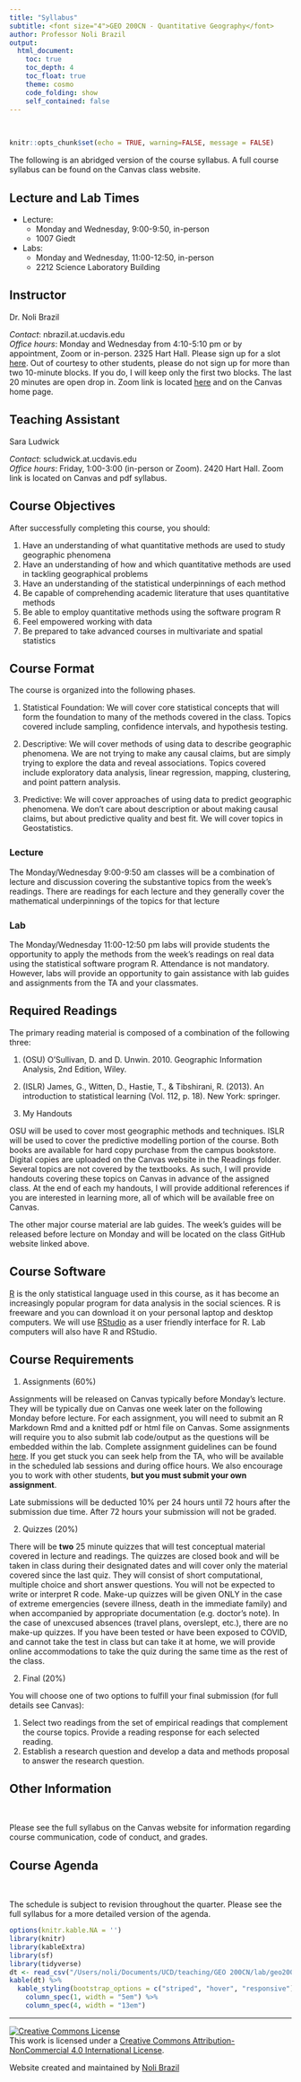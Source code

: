 ```yaml
---
title: "Syllabus"
subtitle: <font size="4">GEO 200CN - Quantitative Geography</font>
author: Professor Noli Brazil
output: 
  html_document:
    toc: true
    toc_depth: 4
    toc_float: true
    theme: cosmo
    code_folding: show
    self_contained: false
---
```



<style>
p.comment {
background-color: #DBDBDB;
padding: 10px;
border: 1px solid black;
margin-left: 25px;
border-radius: 5px;
font-style: normal;
}

.figure {
   margin-top: 20px;
   margin-bottom: 20px;
}

h1.title {
  font-weight: bold;
  font-family: Arial;  
}

h2.title {
  font-family: Arial;  
}

</style>


<style type="text/css">
#TOC {
  font-size: 13px;
  font-family: Arial;
}
</style>


\

```r
knitr::opts_chunk$set(echo = TRUE, warning=FALSE, message = FALSE)
```

The following is an abridged version of the course syllabus.  A full course syllabus can be found on the Canvas class website.

<div style="margin-bottom:25px;">
</div>
## **Lecture and Lab Times**

* Lecture: 
    + Monday and Wednesday, 9:00-9:50, in-person
    + 1007 Giedt
* Labs: 
    + Monday and Wednesday, 11:00-12:50, in-person 
    + 2212 Science Laboratory Building

<div style="margin-bottom:25px;">
</div>
## **Instructor**

Dr. Noli Brazil  

*Contact*: nbrazil.at.ucdavis.edu  
*Office hours*: Monday and Wednesday from 4:10-5:10 pm or by appointment, Zoom or in-person.  2325 Hart Hall. Please sign up for a slot [here](https://www.wejoinin.com/sheets/vwzry). Out of courtesy to other students, please do not sign up for more than two 10-minute blocks.  If you do, I will keep only the first two blocks. The last 20 minutes are open drop in. Zoom link is located [here](https://ucdavis.zoom.us/j/93537642124?pwd=NENYZGlGd2s1NVFvWGF3OFhuSmxBdz09) and on the Canvas home page.



<div style="margin-bottom:25px;">
</div>
## **Teaching Assistant**

Sara Ludwick

*Contact*: scludwick.at.ucdavis.edu  
*Office hours*: Friday, 1:00-3:00 (in-person or Zoom). 2420 Hart Hall.
Zoom link is located on Canvas and pdf syllabus.

<div style="margin-bottom:25px;">
</div>
## **Course Objectives**

After successfully completing this course, you should:

1.	Have an understanding of what quantitative methods are used to study geographic phenomena
2.	Have an understanding of how and which quantitative methods are used in tackling geographical problems
3.	Have an understanding of the statistical underpinnings of each method
4.	Be capable of comprehending academic literature that uses quantitative methods
5.	Be able to employ quantitative methods using the software program R
6.	Feel empowered working with data
7.	Be prepared to take advanced courses in multivariate and spatial statistics


<div style="margin-bottom:25px;">
</div>
## **Course Format**

The course is organized into the following phases.  

1.	Statistical Foundation: We will cover core statistical concepts that will form the foundation to many of the methods covered in the class.  Topics covered include sampling, confidence intervals, and hypothesis testing.

2.	Descriptive: We will cover methods of using data to describe geographic phenomena.  We are not trying to make any causal claims, but are simply trying to explore the data and reveal associations.  Topics covered include exploratory data analysis, linear regression, mapping, clustering, and point pattern analysis.
  
3.	Predictive: We will cover approaches of using data to predict geographic phenomena.  We don’t care about description or about making causal claims, but about predictive quality and best fit. We will cover topics in Geostatistics.


<div style="margin-bottom:25px;">
</div>
### **Lecture**

The Monday/Wednesday 9:00-9:50 am classes will be a combination of lecture and discussion covering the substantive topics from the week’s readings.  There are readings for each lecture and they generally cover the mathematical underpinnings of the topics for that lecture 

<div style="margin-bottom:25px;">
</div>
### **Lab**

The Monday/Wednesday 11:00-12:50 pm labs will provide students the opportunity to apply the methods from the week’s readings on real data using the statistical software program R.  Attendance is not mandatory.  However, labs will provide an opportunity to gain assistance with lab guides and assignments from the TA and your classmates.

<div style="margin-bottom:25px;">
</div>
## **Required Readings**

The primary reading material is composed of a combination of the following three:

1.	(OSU) O’Sullivan, D. and D. Unwin. 2010. Geographic Information Analysis, 2nd Edition, Wiley.

2.	(ISLR) James, G., Witten, D., Hastie, T., & Tibshirani, R. (2013). An introduction to statistical learning (Vol. 112, p. 18). New York: springer.

3.	My Handouts

OSU will be used to cover most geographic methods and techniques.  ISLR will be used to cover the predictive modelling portion of the course. Both books are available for hard copy purchase from the campus bookstore.  Digital copies are uploaded on the Canvas website in the Readings folder. Several topics are not covered by the textbooks.  As such, I will provide handouts covering these topics on Canvas in advance of the assigned class.  At the end of each my handouts, I will provide additional references if you are interested in learning more, all of which will be available free on Canvas.  

The other major course material are lab guides.  The week’s guides will be released before lecture on Monday and will be located on the class GitHub website linked above.


<div style="margin-bottom:25px;">
</div>
## **Course Software**

[R](https://www.r-project.org/) is the only statistical language used in this course, as it has become an increasingly popular program for data analysis in the social sciences.  R is freeware and you can download it on your personal laptop and desktop computers.  We will use [RStudio](https://www.rstudio.com/) as a user friendly interface for R.  Lab computers will also have R and RStudio.  

<div style="margin-bottom:25px;">
</div>
## **Course Requirements** 

1. Assignments (60%)

Assignments will be released on Canvas typically before Monday’s lecture.  They will be typically due on Canvas one week later on the following Monday before lecture.  For each assignment, you will need to submit an R Markdown Rmd and a knitted pdf or html file on Canvas.  Some assignments will require you to also submit lab code/output as the questions will be embedded within the lab. Complete assignment guidelines can be found [here](https://geo200cn.github.io/hw_guidelines.html).  If you get stuck you can seek help from the TA, who will be available in the scheduled lab sessions and during office hours.  We also encourage you to work with other students, **but you must submit your own assignment**.  

Late submissions will be deducted 10% per 24 hours until 72 hours after the submission due time.  After 72 hours your submission will not be graded.  

2. Quizzes (20%)

There will be **two** 25 minute quizzes that will test conceptual material covered in lecture and readings.  The quizzes are closed book and will be taken in class during their designated dates and will cover only the material covered since the last quiz. They will consist of short computational, multiple choice and short answer questions.  You will not be expected to write or interpret R code. Make-up quizzes will be given ONLY in the case of extreme emergencies (severe illness, death in the immediate family) and when accompanied by appropriate documentation (e.g. doctor’s note). In the case of unexcused absences (travel plans, overslept, etc.), there are no make-up quizzes.  If you have been tested or have been exposed to COVID, and cannot take the test in class but can take it at home, we will provide online accommodations to take the quiz during the same time as the rest of the class.

2. Final (20%)

You will choose one of two options to fulfill your final submission (for full details see Canvas):

1.	Select two readings from the set of empirical readings that complement the course topics. Provide a reading response for each selected reading.  
2.	Establish a research question and develop a data and methods proposal to answer the research question.

<div style="margin-bottom:25px;">
</div>	
## **Other Information**
\

Please see the full syllabus on the Canvas website for information regarding course communication, code of conduct, and grades.

<div style="margin-bottom:25px;">
</div>	
## **Course Agenda**
\

The schedule is subject to revision throughout the quarter.  Please see the full syllabus for a more detailed version of the agenda. 

```r
options(knitr.kable.NA = '')
library(knitr)
library(kableExtra)
library(sf)
library(tidyverse)
dt <- read_csv("/Users/noli/Documents/UCD/teaching/GEO 200CN/lab/geo200cn.github.io/agenda.csv")
kable(dt) %>%
  kable_styling(bootstrap_options = c("striped", "hover", "responsive")) %>%
    column_spec(1, width = "5em") %>%
    column_spec(4, width = "13em")
```


***

<a rel="license" href="http://creativecommons.org/licenses/by-nc/4.0/"><img alt="Creative Commons License" style="border-width:0" src="https://i.creativecommons.org/l/by-nc/4.0/88x31.png" /></a><br />This work is licensed under a <a rel="license" href="http://creativecommons.org/licenses/by-nc/4.0/">Creative Commons Attribution-NonCommercial 4.0 International License</a>.


Website created and maintained by [Noli Brazil](https://nbrazil.faculty.ucdavis.edu/)